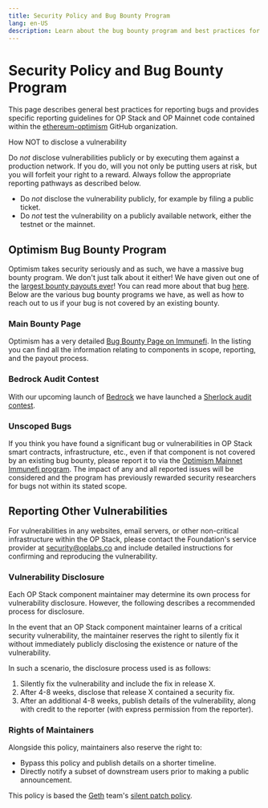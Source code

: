 ```yaml
---
title: Security Policy and Bug Bounty Program
lang: en-US
description: Learn about the bug bounty program and best practices for reporting bugs in OP Stack and OP Mainnet codebase.
---
```



# Security Policy and Bug Bounty Program

This page describes general best practices for reporting bugs and provides specific reporting guidelines for OP Stack and OP Mainnet code contained within the [ethereum-optimism](https://github.com/ethereum-optimism) GitHub organization.

<Callout type="error">
  How NOT to disclose a vulnerability

  Do *not* disclose vulnerabilities publicly or by executing them against a production network. If you do, will you not only be putting users at risk, but you will forfeit your right to a reward. Always follow the appropriate reporting pathways as described below.

  *   Do *not* disclose the vulnerability publicly, for example by filing a public ticket.
  *   Do *not* test the vulnerability on a publicly available network, either the testnet or the mainnet.
</Callout>

## Optimism Bug Bounty Program

Optimism takes security seriously and as such, we have a massive bug bounty program. We don't just talk about it either! We have given out one of the [largest bounty payouts ever](https://medium.com/ethereum-optimism/disclosure-fixing-a-critical-bug-in-optimisms-geth-fork-a836ebdf7c94)! You can read more about that bug [here](https://web.archive.org/web/20230104144930/https://www.saurik.com/optimism.html). Below are the various bug bounty programs we have, as well as how to reach out to us if your bug is not covered by an existing bounty.

### Main Bounty Page

Optimism has a very detailed [Bug Bounty Page on Immunefi](https://immunefi.com/bounty/optimism/). In the listing you can find all the information relating to components in scope, reporting, and the payout process.

### Bedrock Audit Contest

With our upcoming launch of [Bedrock](/stack/differences) we have launched a [Sherlock audit contest](https://app.sherlock.xyz/audits/contests/38).

### Unscoped Bugs

If you think you have found a significant bug or vulnerabilities in OP Stack smart contracts, infrastructure, etc., even if that component is not covered by an existing bug bounty, please report it to via the [Optimism Mainnet Immunefi program](https://immunefi.com/bounty/optimism/). The impact of any and all reported issues will be considered and the program has previously rewarded security researchers for bugs not within its stated scope.

## Reporting Other Vulnerabilities

For vulnerabilities in any websites, email servers, or other non-critical infrastructure within the OP Stack, please contact the Foundation's service provider at [security@oplabs.co](mailto:security@oplabs.co) and include detailed instructions for confirming and reproducing the vulnerability.

### Vulnerability Disclosure

Each OP Stack component maintainer may determine its own process for vulnerability disclosure. However, the following describes a recommended process for disclosure.

In the event that an OP Stack component maintainer learns of a critical security vulnerability, the maintainer reserves the right to silently fix it without immediately publicly disclosing the existence or nature of the vulnerability.

In such a scenario, the disclosure process used is as follows:

1.  Silently fix the vulnerability and include the fix in release X.
2.  After 4-8 weeks, disclose that release X contained a security fix.
3.  After an additional 4-8 weeks, publish details of the vulnerability, along with credit to the reporter (with express permission from the reporter).

### Rights of Maintainers

Alongside this policy, maintainers also reserve the right to:

*   Bypass this policy and publish details on a shorter timeline.
*   Directly notify a subset of downstream users prior to making a public announcement.

This policy is based the [Geth](https://geth.ethereum.org/) team's [silent patch policy](https://geth.ethereum.org/docs/developers/geth-developer/disclosures#why-silent-patches).
